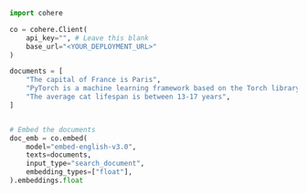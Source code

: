 ```python PYTHON
import cohere

co = cohere.Client(
    api_key="", # Leave this blank
    base_url="<YOUR_DEPLOYMENT_URL>"
)

documents = [
    "The capital of France is Paris",
    "PyTorch is a machine learning framework based on the Torch library.",
    "The average cat lifespan is between 13-17 years",
]


# Embed the documents
doc_emb = co.embed(
    model="embed-english-v3.0",
    texts=documents,
    input_type="search_document",
    embedding_types=["float"],
).embeddings.float
```